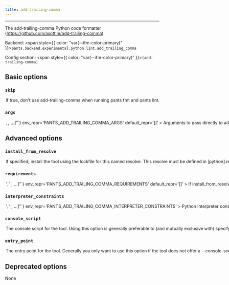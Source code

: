 ```yaml
---
title: add-trailing-comma
---
```



---

The add-trailing-comma Python code formatter (https://github.com/asottile/add-trailing-comma).

Backend: <span style={{ color: "var(--ifm-color-primary)" }}>`pants.backend.experimental.python.lint.add_trailing_comma`</span>

Config section: <span style={{ color: "var(--ifm-color-primary)" }}>`[add-trailing-comma]`</span>

## Basic options

<span className={styles.options}>

### `skip`

<Option
  cli_repr='--[no-]add-trailing-comma-skip'
  env_repr='PANTS_ADD_TRAILING_COMMA_SKIP'
  default_repr='False'
>
  

If true, don't use add-trailing-comma when running `pants fmt` and `pants lint`.

</Option>


### `args`

<Option
  cli_repr={`--add-trailing-comma-args="[<shell_str>, <shell_str>, ...]"`}
  env_repr='PANTS_ADD_TRAILING_COMMA_ARGS'
  default_repr='[]'
>
  

Arguments to pass directly to add-trailing-comma, e.g. `--add-trailing-comma-args='--py36-plus'`.

</Option>


## Advanced options

### `install_from_resolve`

<Option
  cli_repr='--add-trailing-comma-install-from-resolve=<str>'
  env_repr='PANTS_ADD_TRAILING_COMMA_INSTALL_FROM_RESOLVE'
  default_repr='None'
>
  

If specified, install the tool using the lockfile for this named resolve.

This resolve must be defined in `[python].resolves`, as described in [Third-party dependencies](doc\:python-third-party-dependencies#user-lockfiles).

The resolve's entire lockfile will be installed, unless specific requirements are listed via the `requirements` option, in which case only those requirements will be installed. This is useful if you don't want to invalidate the tool's outputs when the resolve incurs changes to unrelated requirements.

If unspecified, and the `lockfile` option is unset, the tool will be installed using the default lockfile shipped with Pants.

If unspecified, and the `lockfile` option is set, the tool will use the custom `add-trailing-comma` "tool lockfile" generated from the `version` and `extra_requirements` options. But note that this mechanism is deprecated.

</Option>


### `requirements`

<Option
  cli_repr={`--add-trailing-comma-requirements="['<str>', '<str>', ...]"`}
  env_repr='PANTS_ADD_TRAILING_COMMA_REQUIREMENTS'
  default_repr='[]'
>
  

If `install_from_resolve` is specified, install these requirements, at the versions provided by the specified resolve's lockfile.

Values can be pip-style requirements (e.g., `tool` or `tool==1.2.3` or `tool>=1.2.3`), or addresses of `python_requirement` targets (or targets that generate or depend on `python_requirement` targets).

The lockfile will be validated against the requirements - if a lockfile doesn't provide the requirement (at a suitable version, if the requirement specifies version constraints) Pants will error.

If unspecified, install the entire lockfile.

</Option>


### `interpreter_constraints`

<Option
  cli_repr={`--add-trailing-comma-interpreter-constraints="['<str>', '<str>', ...]"`}
  env_repr='PANTS_ADD_TRAILING_COMMA_INTERPRETER_CONSTRAINTS'
>
  

Python interpreter constraints for this tool.

</Option>


### `console_script`

<Option
  cli_repr='--add-trailing-comma-console-script=<str>'
  env_repr='PANTS_ADD_TRAILING_COMMA_CONSOLE_SCRIPT'
  default_repr='add-trailing-comma'
>
  

The console script for the tool. Using this option is generally preferable to (and mutually exclusive with) specifying an `--entry-point` since console script names have a higher expectation of staying stable across releases of the tool. Usually, you will not want to change this from the default.

</Option>


### `entry_point`

<Option
  cli_repr='--add-trailing-comma-entry-point=<str>'
  env_repr='PANTS_ADD_TRAILING_COMMA_ENTRY_POINT'
  default_repr='None'
>
  

The entry point for the tool. Generally you only want to use this option if the tool does not offer a `--console-script` (which this option is mutually exclusive with). Usually, you will not want to change this from the default.

</Option>


## Deprecated options

None

</span>